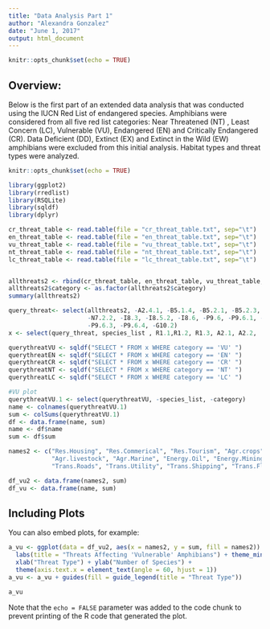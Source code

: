 ```yaml
---
title: "Data Analysis Part 1"
author: "Alexandra Gonzalez"
date: "June 1, 2017"
output: html_document
---
```


```r
knitr::opts_chunk$set(echo = TRUE)
```

## Overview: 

Below is the first part of an extended data analysis that was conducted using the IUCN Red List of endangered species. Amphibians were considered from all five red list categories: Near Threatened (NT) , Least Concern (LC), Vulnerable (VU), Endangered (EN) and Critically Endangered (CR). Data Deficient (DD), Extinct (EX) and Extinct in the Wild (EW) amphibians were excluded from this initial analysis. Habitat types and threat types were analyzed. 


```r
knitr::opts_chunk$set(echo = TRUE)

library(ggplot2)
library(rredlist)
library(RSQLite)
library(sqldf)
library(dplyr)

cr_threat_table <- read.table(file = "cr_threat_table.txt", sep="\t")
en_threat_table <- read.table(file = "en_threat_table.txt", sep="\t")
vu_threat_table <- read.table(file = "vu_threat_table.txt", sep="\t")
nt_threat_table <- read.table(file = "nt_threat_table.txt", sep="\t")
lc_threat_table <- read.table(file = "lc_threat_table.txt", sep="\t")


allthreats2 <- rbind(cr_threat_table, en_threat_table, vu_threat_table, nt_threat_table, lc_threat_table)
allthreats2$category <- as.factor(allthreats2$category)
summary(allthreats2)

query_threat<- select(allthreats2, -A2.4.1, -B5.1.4, -B5.2.1, -B5.2.3, -B5.4.5,
                      -N7.2.2, -I8.3, -I8.5.2, -I8.6, -P9.6, -P9.6.1, -P9.6.2,
                      -P9.6.3, -P9.6.4, -G10.2)
x <- select(query_threat, species_list , R1.1,R1.2, R1.3, A2.1, A2.2,  A2.3, A2.4,  E3.1, E3.2, E3.3,T4.1,T4.2, T4.3, T4.4, B5.1 , B5.2, B5.3 , B5.4, H6.1, H6.2, H6.3, N7.1, N7.2, N7.3, I8.1, I8.2,I8.4 , I8.5 ,P9.1, P9.2 , P9.3, P9.4, P9.5, G10.1, G10.3, C11.1, C11.2, C11.3,C11.4, C11.5,category)   

querythreatVU <- sqldf("SELECT * FROM x WHERE category == 'VU' ")
querythreatEN <- sqldf("SELECT * FROM x WHERE category == 'EN' ")
querythreatCR <- sqldf("SELECT * FROM x WHERE category == 'CR' ")
querythreatNT <- sqldf("SELECT * FROM x WHERE category == 'NT' ")
querythreatLC <- sqldf("SELECT * FROM x WHERE category == 'LC' ")

#VU plot 
querythreatVU.1 <- select(querythreatVU, -species_list, -category)
name <- colnames(querythreatVU.1)
sum <- colSums(querythreatVU.1)
df <- data.frame(name, sum)
name <- df$name
sum <- df$sum

names2 <- c("Res.Housing", "Res.Commerical", "Res.Tourism", "Agr.crops", "Agr.Wood", 
            "Agr.livestock", "Agr.Marine", "Energy.Oil", "Energy.Mining", "Energy.Renewable",
            "Trans.Roads", "Trans.Utility", "Trans.Shipping", "Trans.Flight", "Bio.Hunt", "Bio.Gather", "Bio.Logging", "Bio.Fishing", "Human.Rec", "Human.War", "Human.Work", "Natural.Fire", "Natural.Dams", "Natural.Other", "Invasive.species", "Problematic.native", "Problematic.species","Viral.prion", "Pollution.water", "Pollution.Industrial", "Pollution.Agr","Pollution.Garbage", "Pollution.Air", "Volacnoes", "Avalanche", "Clim.Habitat", "Clim.droughts", "Clim.Temp", "Clim.Storms","Clim.Other")

df_vu2 <- data.frame(names2, sum)
df_vu <- data.frame(name, sum)

```





## Including Plots

You can also embed plots, for example:

```r


a_vu <- ggplot(data = df_vu2, aes(x = names2, y = sum, fill = names2)) + geom_bar(stat = "identity") + 
  labs(title = "Threats Affecting 'Vulnerable' Amphibians") + theme_minimal() +
  xlab("Threat Type") + ylab("Number of Species") + 
  theme(axis.text.x = element_text(angle = 60, hjust = 1)) 
a_vu <- a_vu + guides(fill = guide_legend(title = "Threat Type"))

a_vu
```

Note that the `echo = FALSE` parameter was added to the code chunk to prevent printing of the R code that generated the plot.
